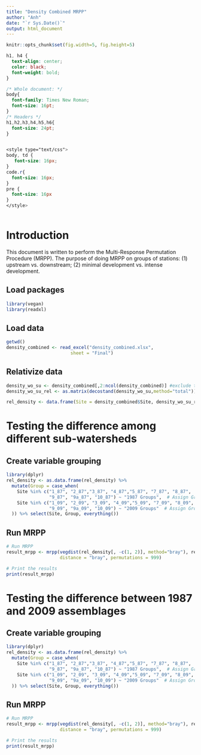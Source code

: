 ```yaml
---
title: "Density Combined MRPP"
author: "Anh"
date: "`r Sys.Date()`"
output: html_document
---
```


```r
knitr::opts_chunk$set(fig.width=5, fig.height=5)
```

```css
h1, h4 {
  text-align: center;
  color: black;
  font-weight: bold;
}

/* Whole document: */
body{
  font-family: Times New Roman;
  font-size: 16pt;
}
/* Headers */
h1,h2,h3,h4,h5,h6{
  font-size: 24pt;
}


<style type="text/css">
body, td {
   font-size: 16px;
}
code.r{
  font-size: 16px;
}
pre {
  font-size: 16px
}
</style>
  
```

# Introduction

This document is written to perform the Multi-Response Permutation Procedure (MRPP). The purpose of doing MRPP on groups of stations: (1) upstream vs. downstream; (2) minimal development vs. intense development.

## Load packages

```r
library(vegan)
library(readxl)
```

## Load data

```r
getwd()
density_combined <- read_excel("density_combined.xlsx",
                        sheet = "Final")
```

## Relativize data

```r
density_wo_su <- density_combined[,2:ncol(density_combined)] #exclude the first column that contains SU information
density_wo_su_rel <- as.matrix(decostand(density_wo_su,method="total")) #calculate relative abundance from abundance data

rel_density <- data.frame(Site = density_combined$Site, density_wo_su_rel)

```

# Testing the difference among different sub-watersheds

## Create variable grouping

```r
library(dplyr)
rel_density <- as.data.frame(rel_density) %>%
  mutate(Group = case_when(
    Site %in% c("1_87", "2_87","3_87", "4_87","5_87", "7_87", "8_87",
                "9_87", "9a_87", "10_87") ~ "1987 Groups",  # Assign Group1 
    Site %in% c("1_09", "2_09", "3_09", "4_09","5_09", "7_09", "8_09",
                "9_09", "9a_09", "10_09") ~ "2009 Groups"  # Assign Group2
  )) %>% select(Site, Group, everything())

```

## Run MRPP

```r
# Run MRPP
result_mrpp <- mrpp(vegdist(rel_density[, -c(1, 2)], method="bray"), rel_density$Group, 
                    distance = "bray", permutations = 999)

# Print the results
print(result_mrpp)
```


# Testing the difference between 1987 and 2009 assemblages

## Create variable grouping

```r
library(dplyr)
rel_density <- as.data.frame(rel_density) %>%
  mutate(Group = case_when(
    Site %in% c("1_87", "2_87","3_87", "4_87","5_87", "7_87", "8_87",
                "9_87", "9a_87", "10_87") ~ "1987 Groups",  # Assign Group1 
    Site %in% c("1_09", "2_09", "3_09", "4_09","5_09", "7_09", "8_09",
                "9_09", "9a_09", "10_09") ~ "2009 Groups"  # Assign Group2
  )) %>% select(Site, Group, everything())

```

## Run MRPP

```r
# Run MRPP
result_mrpp <- mrpp(vegdist(rel_density[, -c(1, 2)], method="bray"), rel_density$Group, 
                    distance = "bray", permutations = 999)

# Print the results
print(result_mrpp)
```